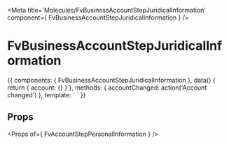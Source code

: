 
<Meta title='Molecules/FvBusinessAccountStepJuridicalInformation' component={ FvBusinessAccountStepJuridicalInformation } />

# FvBusinessAccountStepJuridicalInformation

<Canvas>
<Story name='Common' height='150px'>{{
  components: { FvBusinessAccountStepJuridicalInformation },
  data() {
    return {
      account: {}
    }
  },
  methods: {
    accountChanged: action('Account changed')
  },
  template: `<FvBusinessAccountStepJuridicalInformation
    :account="account"
    @payload:changed="accountChanged"
  >
  </FvBusinessAccountStepJuridicalInformation>`
}}</Story>
</Canvas>

## Props

<Props of={ FvAccountStepPersonalInformation } />

